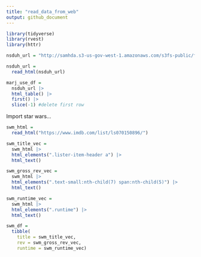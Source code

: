 ```yaml
---
title: "read_data_from_web"
output: github_document
---
```


```r
library(tidyverse)
library(rvest)
library(httr)
```

```r
nsduh_url = "http://samhda.s3-us-gov-west-1.amazonaws.com/s3fs-public/field-uploads/2k15StateFiles/NSDUHsaeShortTermCHG2015.htm"

nsduh_url =
  read_html(nsduh_url)
```


```r
marj_use_df =
  nsduh_url |>
  html_table() |>
  first() |>
  slice(-1) #delete first row
```

Import star wars...
```r
swm_html = 
  read_html("https://www.imdb.com/list/ls070150896/")

```

```r
swm_title_vec =
  swm_html |>
  html_elements(".lister-item-header a") |>
  html_text()

swm_gross_rev_vec =
  swm_html |>
  html_elements(".text-small:nth-child(7) span:nth-child(5)") |>
  html_text()

swm_runtime_vec = 
  swm_html |>
  html_elements(".runtime") |>
  html_text()

swm_df = 
  tibble(
    title = swm_title_vec,
    rev = swm_gross_rev_vec,
    runtime = swm_runtime_vec)
```


